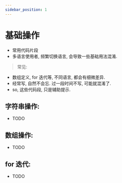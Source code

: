 ```yaml
---
sidebar_position: 1
---
```


# 基础操作

- 常用代码片段
- 多语言使用者, 频繁切换语言, 会导致一些基础用法混淆.


>  常见:

- 数组定义, for 迭代等, 不同语言, 都会有细微差异.
- 经常写, 自然不会忘. 过一段时间不写, 可能就混淆了.
- so, 这些代码段, 只是辅助提示.


## 字符串操作:

- TODO

## 数组操作:

- TODO

## for 迭代:

- TODO
